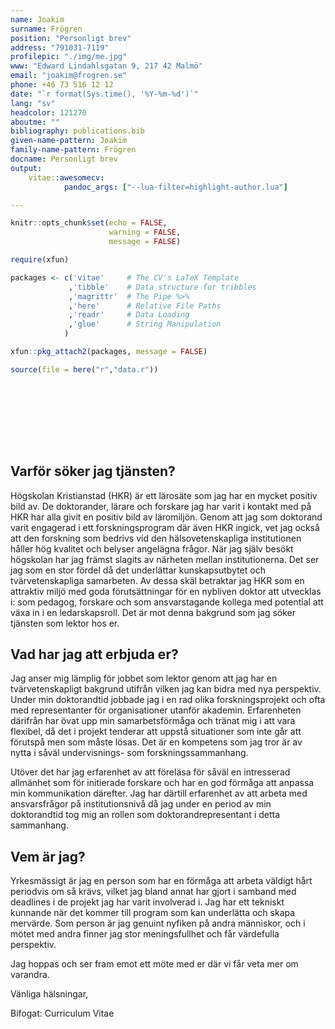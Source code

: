 ```yaml
---
name: Joakim
surname: Frögren
position: "Personligt brev"
address: "791031-7119"
profilepic: "./img/me.jpg"
www: "Edward Lindahlsgatan 9, 217 42 Malmö"
email: "joakim@frogren.se"
phone: +46 73 516 12 12
date: "`r format(Sys.time(), '%Y-%m-%d')`"
lang: "sv"
headcolor: 121270
aboutme: ""
bibliography: publications.bib
given-name-pattern: Joakim
family-name-pattern: Frögren
docname: Personligt brev
output: 
    vitae::awesomecv:
            pandoc_args: ["--lua-filter=highlight-author.lua"]

---
```


```r
knitr::opts_chunk$set(echo = FALSE,
                      warning = FALSE,
                      message = FALSE)

require(xfun)

packages <- c('vitae'     # The CV's LaTeX Template
             ,'tibble'    # Data structure for tribbles
             ,'magrittr'  # The Pipe %>%
             ,'here'      # Relative File Paths
             ,'readr'     # Data Loading
             ,'glue'      # String Manipulation
            )

xfun::pkg_attach2(packages, message = FALSE)

source(file = here("r","data.r"))

```

\vspace{1.25cm} \rightline{\textcolor{gray}{19 mars 2024}}

\vspace{-0.5cm}\textcolor{gray}{}    \
\textcolor{gray}{Fakulteten för hälsovetenskap}      \
\textcolor{gray}{Högskolan Kristianstad}      \
\textcolor{gray}{291 88 Kristianstad}      \
        
\vspace{0.25cm}\textbf{Ansökan till tjänsten som lektor i hälsovetenskap, ref. P2024-3711-20}     \
\vspace{0.15cm} \textcolor{black}{}





## Varför söker jag tjänsten?

Högskolan Kristianstad (HKR) är ett lärosäte som jag har en mycket positiv bild av. De doktorander, lärare och forskare jag har varit i kontakt med på HKR har alla givit en positiv bild av läromiljön. Genom att jag som doktorand varit engagerad i ett forskningsprogram där även HKR ingick, vet jag också att den forskning som bedrivs vid den hälsovetenskapliga institutionen håller hög kvalitet och belyser angelägna frågor. När jag själv besökt högskolan har jag främst slagits av närheten mellan institutionerna. Det ser jag som en stor fördel då det underlättar kunskapsutbytet och tvärvetenskapliga samarbeten. Av dessa skäl betraktar jag HKR som en attraktiv miljö med goda förutsättningar för en nybliven doktor att utvecklas i: som pedagog, forskare och som ansvarstagande kollega med potential att växa in i en ledarskapsroll. Det är mot denna bakgrund som jag söker tjänsten som lektor hos er.

## Vad har jag att erbjuda er?

Jag anser mig lämplig för jobbet som lektor genom att jag har en tvärvetenskapligt bakgrund utifrån vilken jag kan bidra med nya perspektiv. Under min doktorandtid jobbade jag i en rad olika forskningsprojekt och ofta med representanter för organisationer utanför akademin. Erfarenheten därifrån har övat upp min samarbetsförmåga och tränat mig i att vara flexibel, då det i projekt tenderar att uppstå situationer som inte går att förutspå men som måste lösas. Det är en kompetens som jag tror är av nytta i såväl undervisnings- som forskningssammanhang.

Utöver det har jag erfarenhet av att föreläsa för såväl en intresserad allmänhet som för initierade forskare och har en god förmåga att anpassa min kommunikation därefter. Jag har därtill erfarenhet av att arbeta med ansvarsfrågor på institutionsnivå då jag under en period av min doktorandtid tog mig an rollen som doktorandrepresentant i detta sammanhang.

## Vem är jag?

Yrkesmässigt är jag en person som har en förmåga att arbeta väldigt hårt periodvis om så krävs, vilket jag bland annat har gjort i samband med deadlines i de projekt jag har varit involverad i. Jag har ett tekniskt kunnande när det kommer till program som kan underlätta och skapa mervärde. Som person är jag genuint nyfiken på andra människor, och i mötet med andra finner jag stor meningsfullhet och får värdefulla perspektiv.

Jag hoppas och ser fram emot ett möte med er där vi får veta mer om varandra.

\vspace*{0.5cm}
Vänliga hälsningar,

\vspace*{0.5cm}
\textbf{Joakim Frögren}

\vspace*{0.5cm} Bifogat: Curriculum Vitae
